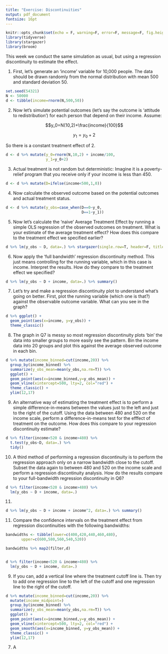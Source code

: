 ```yaml
---
title: "Exercise: Discontinuities"
output: pdf_document
fontsize: 16pt
---
```


```r
knitr::opts_chunk$set(echo = F, warning=F, error=F, message=F, fig.height=3, fig.width=3, include=F)
library(tidyverse)
library(stargazer)
library(broom)
```

This week we conduct the same simulation as usual, but using a regression discontinuity to estimate the effect. 

1. First, let's generate an 'income' variable for 10,000 people. The data should be drawn randomly from the normal distribution with mean 500 and standard deviation 50.

```r
set.seed(54321)
N <- 50000
d <- tibble(income=rnorm(N,500,50))
```

2. Now let's simulate potential outcomes (let's say the outcome is 'attitude to redistribution') for each person that depend on their income. Assume:

$$y_0=N(10,2)+\frac{income}{100}$$ 

$$y_1=y_0+2$$

So there is a constant treatment effect of 2.

```r
d <- d %>% mutate(y_0=rnorm(N,10,2) + income/100,
                  y_1=y_0+2)
```

3. Actual treatment is not random but deterministic: Imagine it is a poverty-relief program that you receive only if your income is less than 450.

```r
d <- d %>% mutate(D=ifelse(income<500,1,0))
```

4. Now calculate the observed outcome based on the potential outcomes and actual treatment status.

```r
d <- d %>% mutate(y_obs=case_when(D==0~y_0,
                                  D==1~y_1))
```

5. Now let's calculate the 'naive' Average Treatment Effect by running a simple OLS regression of the observed outcomes on treatment. What is your estimate of the average treatment effect? How does this compare to the treatment effect we specified earlier?

```r
d %>% lm(y_obs ~ D, data=.) %>% stargazer(single.row=T, header=F, title="Q7")
```

6. Now apply the 'full bandwidth' regression discontinuity method. This just means controlling for the running variable, which in this case is income. Interpret the results. How do they compare to the treatment effect we specified?

```r
d %>% lm(y_obs ~ D + income, data=.) %>% summary()
```

7. Let's try and make a regression discontinuity plot to understand what's going on better. First, plot the running variable (which one is that?) against the observable outcome variable. What can you see in the graph?

```r
d %>% ggplot() + 
  geom_point(aes(x=income, y=y_obs)) +
  theme_classic()
```

8. The graph in Q7 is messy so most regression discontinuity plots 'bin' the data into smaller groups to more easily see the pattern. Bin the income data into 20 groups and plot this against the average observed outcome in each bin. 

```r
d %>% mutate(income_binned=cut(income,20)) %>%
  group_by(income_binned) %>%
  summarize(y_obs_mean=mean(y_obs,na.rm=T)) %>%
  ggplot() +
  geom_point(aes(x=income_binned,y=y_obs_mean)) +
  geom_vline(xintercept=500, lty=2, col="red") +
  theme_classic() +
  ylim(12,17)
```

9. An alternative way of estimating the treatment effect is to perform a simple difference-in-means between the values just to the left and just to the right of the cutoff. Using the data between 480 and 520 on the income scale, perform a difference-in-means test for the efffect of treatment on the outcome. How does this compare to your regression discontinuity estimate?

```r
d %>% filter(income<520 & income>480) %>%
  t.test(y_obs~D, data=.) %>%
  tidy()
```

10. A third method of performing a regression discontinuity is to perform the regression approach only on a narrow bandwidth close to the cutoff. Subset the data again to between 480 and 520 on the income scale and perform a regression discontinuity analysis. How do the results compare to your full-bandwidth regression discontinuity in Q6?

```r
d %>% filter(income<520 & income>480) %>% 
  lm(y_obs ~ D + income, data=.)
```

11. 

```r
d %>% lm(y_obs ~ D + income + income^2, data=.) %>% summary()
```



11. Compare the confidence intervals on the treatment effect from regression discontinuities with the following bandwidths:

```r
bandwidths <- tibble(lower=c(400,420,440,460,480),
       upper=c(600,580,560,540,520))

bandwidths %>% map2(filter,d)


d %>% filter(income<520 & income>480) %>% 
  lm(y_obs ~ D + income, data=.)
```



9. If you can, add a vertical line where the treatment cutoff line is. Then try to add one regression line to the left of the cutoff and one regression line to the right of the cutoff.

```r
d %>% mutate(income_binned=cut(income,20)) %>%
  mutate(income_midpoint=)
  group_by(income_binned) %>%
  summarize(y_obs_mean=mean(y_obs,na.rm=T)) %>%
  ggplot() +
  geom_point(aes(x=income_binned,y=y_obs_mean)) +
  geom_vline(xintercept=500, lty=2, col="red") +
  geom_smooth(aes(x=income_binned, y=y_obs_mean)) +
  theme_classic() +
  ylim(12,17)
```



7. A
